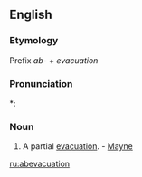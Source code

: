 ==English==

===Etymology===
Prefix ''ab-'' + ''evacuation''

===Pronunciation===
*: {{rhymes|eɪʃən}}

===Noun===
{{en-noun}}

# {{medicine}} A partial [[evacuation]]. - [[Mayne]]

[[ru:abevacuation]]
